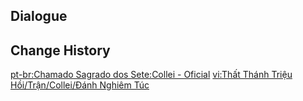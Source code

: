 {{Genius Invokation TCG Stage
|title        = Collei: Serious
|type         = Serious Showdown
|group        = Invitation Board
|character    = Collei
|requirement  = 7
|introduction = "I'll be fine, I've improved as well. Let's do this!"<br>{{Color|bp|Special Rule: "Collei" starts with the Talent Card "Floral Sidewinder" equipped.}}
|objective_1  = Achieve victory
|reward_1     = Lucky Coin*1000
|lineup       = Collei;Xiangling;Mona
|action       = Floral Sidewinder;Laurel Coronet;Sacrificial Bow;Chef Mao;NRE;Sweet Madame;Mushroom Pizza;Mondstadt Hash Brown;Lotus Flower Crisp;Adeptus' Temptation;Strategize;Changing Shifts;I Haven't Lost Yet!;Iron Tongue Tian;Liu Su;Floral Sidewinder;Laurel Coronet;Sacrificial Bow;Chef Mao;NRE;Sweet Madame;Mushroom Pizza;Mondstadt Hash Brown;Lotus Flower Crisp;Adeptus' Temptation;Strategize;Changing Shifts;I Haven't Lost Yet!;Iron Tongue Tian;Liu Su
}}

==Dialogue==
{{Transclude|Genius Invokation TCG/Stage/Collei|Serious Showdown}}

==Change History==
{{Change History|3.3}}

[[pt-br:Chamado Sagrado dos Sete:Collei - Oficial]]
[[vi:Thất Thánh Triệu Hồi/Trận/Collei/Đánh Nghiêm Túc]]